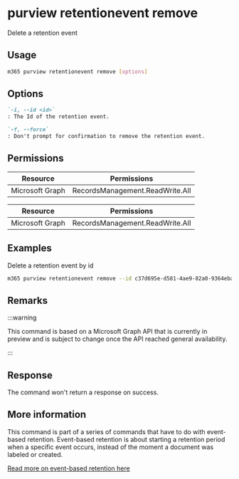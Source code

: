 
# purview retentionevent remove

Delete a retention event

## Usage

```sh
m365 purview retentionevent remove [options]
```

## Options

```md definition-list
`-i, --id <id>`
: The Id of the retention event.

`-f, --force`
: Don't prompt for confirmation to remove the retention event.
```

<Global />

## Permissions
<Tabs>
  <TabItem value="Delegated">

  | Resource        | Permissions                     |
  |-----------------|---------------------------------|
  | Microsoft Graph | RecordsManagement.ReadWrite.All |

  </TabItem>
  <TabItem value="Application">

  | Resource        | Permissions                     |
  |-----------------|---------------------------------|
  | Microsoft Graph | RecordsManagement.ReadWrite.All |

  </TabItem>
</Tabs>

## Examples

Delete a retention event by id

```sh
m365 purview retentionevent remove --id c37d695e-d581-4ae9-82a0-9364eba4291e
```

## Remarks

:::warning

This command is based on a Microsoft Graph API that is currently in preview and is subject to change once the API reached general availability.

:::

## Response

The command won't return a response on success.

## More information

This command is part of a series of commands that have to do with event-based retention. Event-based retention is about starting a retention period when a specific event occurs, instead of the moment a document was labeled or created.

[Read more on event-based retention here](https://learn.microsoft.com/microsoft-365/compliance/event-driven-retention?view=o365-worldwide)
